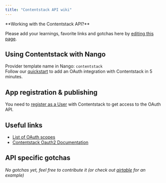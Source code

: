 ```yaml
---
title: "Contentstack API wiki"
---
```


<Info>
**Working with the Contentstack API?**

Please add your learnings, favorite links and gotchas here by
[editing this page](https://github.com/nangohq/nango/tree/master/docs/docs/providers/contentstack.md).

</Info>

## Using Contentstack with Nango[](#using-contentstack-with-nango "Direct link to Using Contentstack with Nango")

Provider template name in Nango: `contentstack`  
Follow our [quickstart](/quickstart) to add an OAuth integration with
Contentstack in 5 minutes.

## App registration & publishing[](#app-registration--publishing "Direct link to App registration & publishing")

You need to [register as a User](https://www.contentstack.com/login/) with
Contentstack to get access to the OAuth API.

## Useful links[](#useful-links "Direct link to Useful links")

- [List of OAuth scopes](https://www.contentstack.com/docs/developers/developer-hub/oauth-scopes/)
- [Contentstack Oauth2 Documentation](https://www.contentstack.com/docs/developers/developer-hub/contentstack-oauth)

## API specific gotchas[](#api-specific-gotchas "Direct link to API specific gotchas")

_No gotchas yet, feel free to contribute it (or check out
[airtable](/providers/airtable) for an example)_
